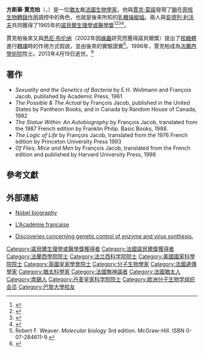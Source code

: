 {{NoteTA|1=zh:賈克;zh-cn:雅克|2=zh:賈克柏;zh-cn:雅各布|3=zh:方斯華;zh-cn:弗朗索瓦}}
{{Infobox scientist
 |name              =方斯華·賈克柏<br>(François Jacob)
 |image             =François Jacob nobel.jpg
 | birth_date = {{Birth date|1920|6|17|df=yes}}<ref name="natureobit"/>
 |birth_place       = [[法國|法國]]，[[南锡|南锡]]
 |death_date        = {{Death date and age|df=y|2013|4|19|1920|6|17}}<ref name="natureobit"/>
 |death_place       = 法國，[[巴黎|巴黎]]
 |residence         =
 |citizenship       =[[法國|法國]]
 |nationality       =
 |ethnicity         =
 |field             =
 |work_institutions =
 |alma_mater        = [[巴黎大学|巴黎大学]]
 |doctoral_advisor  =
 |doctoral_students =
 |known_for         =[[操纵子|操纵子（Operon）]]<ref>{{Cite journal | pages = 1727–1729 | issn = 0001-4036 | pmid = 14406329 | url = http://www.weizmann.ac.il/complex/tlusty/courses/landmark/JacobMonod1960.pdf | issue = 6 | journal = Comptes rendus hebdomadaires des seances de l'Academie des sciences | date = Feb 1960 | volume = 250 | title = L'opéron : groupe de gènes à expression coordonnée par un opérateur | trans_title = Operon: a group of genes with the expression coordinated by an operator | last1 = Jacob | first1 = F. | last2 = Perrin | first2 = D. | last3 = Sánchez | first3 = C. | last4 = Monod | first4 = J. | type = Facsimile version reprinted in 2005 | author =  | access-date = 2017-07-28 | archive-url = https://web.archive.org/web/20160304051132/http://www.weizmann.ac.il/complex/tlusty/courses/landmark/JacobMonod1960.pdf | archive-date = 2016-03-04 | dead-url = yes }}</ref><ref>{{Cite journal | last1 = Jacob | first1 = F. O.| authorlink = François Jacob| title = The Birth of the Operon | doi = 10.1126/science.1207943 | journal = Science | volume = 332 | issue = 6031 | pages = 767–767 | year = 2011 | pmid =  21566161| pmc = }}</ref>
 |prizes            = {{Plainlist|
* [[Grand_Prix_Charles-Leopold_Mayer|Grand Prix Charles-Leopold Mayer]] (1962)
* [[諾貝爾生理學或醫學獎|諾貝爾生理學或醫學獎]] (1965)
* [[皇家学会|皇家学会外籍会士]] (1973)<ref name=formemrs/>}}
 |footnotes         =
 |signature         = 
|spouse=Lise Bloch (4个孩子)<br>Geneviève Barrier (m. 1999)
}}

'''方斯華·賈克柏'''（{{lang-fr|'''François Jacob'''}}，{{bd|1920年|6月17日|2013年|4月19日|catIdx=Jacob}}）是一位[[猶太|猶太]]裔[[法國|法國]][[生物學家|生物學家]]，他與[[賈克·莫諾|賈克·莫諾]]發現了[[酶|酶]]在[[原核生物|原核生物]][[轉錄作用|轉錄作用]]調控中的角色，也就是後來所知的[[乳糖操縱組|乳糖操縱組]]。兩人與[[安德列·利沃夫|安德列·利沃夫]]共同獲得了1965年的[[諾貝爾生理學或醫學獎|諾貝爾生理學或醫學獎]]<ref name="natureobit">{{Cite journal | last1 = Morange | first1 = Michel | title = François Jacob (1920–2013) French freedom fighter who helped to uncover how genes are regulated| doi = 10.1038/497440a | journal = Nature | volume = 497 | issue = 7450 | pages = 440 | year = 2013 | pmid =  23698437| pmc = }}</ref><ref name=rsbm>{{cite journal|last1=Jacob|first1=F.|last2=Girard|first2=M.|title=Andre Michel Lwoff. 8 May 1902-30 September 1994|journal=Biographical Memoirs of Fellows of the Royal Society|volume=44|year=1998|pages=255–263|issn=0080-4606|doi=10.1098/rsbm.1998.0017|pmid=11623983}}</ref><ref>{{cite web |url=http://www.rawstory.com/rs/2013/04/21/nobel-winning-biologist-francois-jacob-dies-at-92/ |title=Nobel-winning biologist Francois Jacob dies at 92 |publisher=The Raw Story |date= |accessdate=2013-04-22 |archive-date=2014-09-09 |archive-url=https://web.archive.org/web/20140909090851/http://www.rawstory.com/rs/2013/04/21/nobel-winning-biologist-francois-jacob-dies-at-92/ |dead-url=no }}</ref><ref name=formemrs>{{cite journal|last1=Morange|first1=Michel|title=François Jacob. 17 June 1920 — 19 April 2013|journal=[[Biographical_Memoirs_of_Fellows_of_the_Royal_Society|Biographical Memoirs of Fellows of the Royal Society]]|publisher=[[Royal_Society|Royal Society]]|location=London|year=2017|pages=rsbm20160021|issn=0080-4606|doi=10.1098/rsbm.2016.0021}}</ref>。

賈克柏後來又與[[悉尼·布伦纳|悉尼·布伦纳]]（2002年因[[線蟲|線蟲]]研究而獲得諾貝爾獎）提出了[[核糖體|核糖體]]進行[[轉譯|轉譯]]時的作用方式假說，並由後來的實驗證實<ref>Robert F. Weaver. ''Molecular biology'' 3rd edition. McGraw-Hill. ISBN 0-07-284611-9.</ref>。1996年，賈克柏成為[[法蘭西學術院|法蘭西學術院]]院士。2013年4月19日逝世。<ref>{{cite news |author= |url=http://www.rawstory.com/rs/2013/04/21/nobel-winning-biologist-francois-jacob-dies-at-92/ |title=Nobel-winning biologist Francois Jacob dies at 92 |work=rawstory.com |language=en |date=2013-04-21 |accessdate=2013-04-22 |archive-date=2014-09-09 |archive-url=https://web.archive.org/web/20140909090851/http://www.rawstory.com/rs/2013/04/21/nobel-winning-biologist-francois-jacob-dies-at-92/ |dead-url=no }}</ref>

== 著作 ==
*''Sexuality and the Genetics of Bacteria'' by E.H. Wollmann and François Jacob, published by Academic Press, 1961
*''The Possible & The Actual'' by François Jacob, published in the United States by Pantheon Books, and in Canada by Random House of Canada, 1982
*''The Statue Within: An Autobiography'' by François Jacob, translated from the 1987 French edition by Franklin Philip.  Basic Books, 1988.
*''The Logic of Life'' by François Jacob, translated from the 1976 French edition by Princeton University Press 1993
*''Of Flies, Mice and Men'' by François Jacob, translated from the French edition and published by Harvard University Press, 1998

==參考文獻==
{{reflist|2}}

==外部連結==
*[http://nobelprize.org/medicine/laureates/1965/jacob-bio.html Nobel biography] {{Wayback|url=http://nobelprize.org/medicine/laureates/1965/jacob-bio.html |date=20081012141323 }}
* {{fr icon}} [http://www.academie-francaise.fr/immortels/index.html L'Académie française] {{Wayback|url=http://www.academie-francaise.fr/immortels/index.html |date=20120716120420 }}
*[https://web.archive.org/web/20051224143945/http://okilpob.tripod.com/mkdir/jacob-speech.html Discoveries concerning genetic control of enzyme and virus synthesis.]

{{諾貝爾生理學或醫學獎獲得者 (1951年-1975年)}}
{{刘易斯·托马斯奖}}
{{第一推动丛书}}
{{Authority control}}
{{DEFAULTSORT:Jacob, François}}

[[Category:諾貝爾生理學或醫學獎獲得者|Category:諾貝爾生理學或醫學獎獲得者]]
[[Category:法國諾貝爾獎獲得者|Category:法國諾貝爾獎獲得者]]
[[Category:法蘭西學院院士|Category:法蘭西學院院士]]
[[Category:法兰西科学院院士|Category:法兰西科学院院士]]
[[Category:美國國家科學院院士|Category:美國國家科學院院士]]
[[Category:英國皇家學會院士|Category:英國皇家學會院士]]
[[Category:分子生物學家|Category:分子生物學家]]
[[Category:法國遺傳學家|Category:法國遺傳學家]]
[[Category:猶太科學家|Category:猶太科學家]]
[[Category:法國無神論者|Category:法國無神論者]]
[[Category:法國猶太人|Category:法國猶太人]]
[[Category:南錫人|Category:南錫人]]
[[Category:丹麦皇家科学院院士|Category:丹麦皇家科学院院士]]
[[Category:欧洲分子生物学组织会员|Category:欧洲分子生物学组织会员]]
[[Category:巴黎大學校友|Category:巴黎大學校友]]
